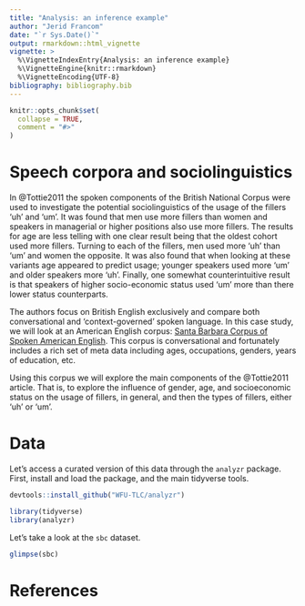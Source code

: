 ```yaml
---
title: "Analysis: an inference example"
author: "Jerid Francom"
date: "`r Sys.Date()`"
output: rmarkdown::html_vignette
vignette: >
  %\VignetteIndexEntry{Analysis: an inference example}
  %\VignetteEngine{knitr::rmarkdown}
  %\VignetteEncoding{UTF-8}
bibliography: bibliography.bib
---
```


```r
knitr::opts_chunk$set(
  collapse = TRUE,
  comment = "#>"
)
```

# Speech corpora and sociolinguistics

In @Tottie2011 the spoken components of the British National Corpus were used to investigate the potential sociolinguistics of the usage of the fillers 'uh' and 'um'. It was found that men use more fillers than women and speakers in managerial or higher positions also use more fillers. The results for age are less telling with one clear result being that the oldest cohort used more fillers. Turning to each of the fillers, men used more 'uh' than 'um' and women the opposite. It was also found that when looking at these variants age appeared to predict usage; younger speakers used more 'um' and older speakers more 'uh'. Finally, one somewhat counterintuitive result is that speakers of higher socio-economic status used 'um' more than there lower status counterparts.

The authors focus on British English exclusively and compare both conversational and 'context-governed' spoken language. In this case study, we will look at an American English corpus: [Santa Barbara Corpus of Spoken American English](http://www.linguistics.ucsb.edu/research/santa-barbara-corpus). This corpus is conversational and fortunately includes a rich set of meta data including ages, occupations, genders, years of education, etc.

Using this corpus we will explore the main components of the @Tottie2011 article. That is, to explore the influence of gender, age, and socioeconomic status on the usage of fillers, in general, and then the types of fillers, either 'uh' or 'um'. 

# Data

Let's access a curated version of this data through the `analyzr` package. First, install and load the package, and the main tidyverse tools. 

```r
devtools::install_github("WFU-TLC/analyzr")
```

```r
library(tidyverse)
library(analyzr)
```

Let's take a look at the `sbc` dataset. 

```r
glimpse(sbc)
```



# References

